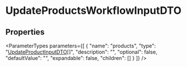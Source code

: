 
# UpdateProductsWorkflowInputDTO

## Properties

<ParameterTypes parameters={[
  {
    "name": "products",
    "type": "[UpdateProductInputDTO](js_client.internal.internal-1.WorkflowTypes.ProductWorkflow.UpdateProductInputDTO.mdx)[]",
    "description": "",
    "optional": false,
    "defaultValue": "",
    "expandable": false,
    "children": []
  }
]} />
